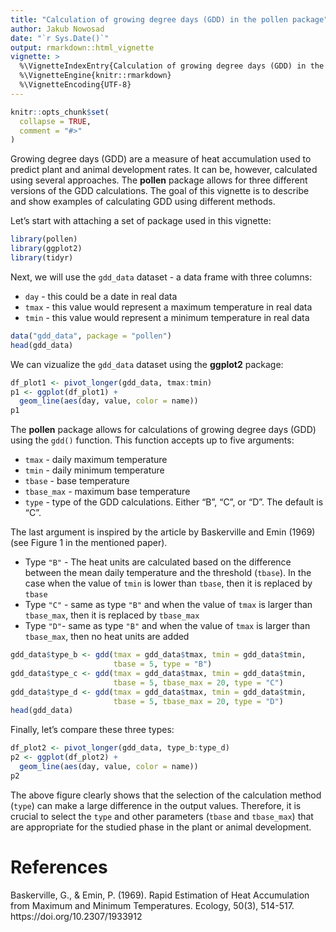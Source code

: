 ```yaml
---
title: "Calculation of growing degree days (GDD) in the pollen package"
author: Jakub Nowosad
date: "`r Sys.Date()`"
output: rmarkdown::html_vignette
vignette: >
  %\VignetteIndexEntry{Calculation of growing degree days (GDD) in the pollen package}
  %\VignetteEngine{knitr::rmarkdown}
  %\VignetteEncoding{UTF-8}
---
```


```r
knitr::opts_chunk$set(
  collapse = TRUE,
  comment = "#>"
)
```

Growing degree days (GDD) are a measure of heat accumulation used to predict plant and animal development rates.
It can be, however, calculated using several approaches.
The **pollen** package allows for three different versions of the GDD calculations.
The goal of this vignette is to describe and show examples of calculating GDD using different methods.

Let's start with attaching a set of package used in this vignette:

```r
library(pollen)
library(ggplot2)
library(tidyr)
```

Next, we will use the `gdd_data` dataset - a data frame with three columns:

- `day` - this could be a date in real data
- `tmax` - this value would represent a maximum temperature in real data
- `tmin` - this value would represent a minimum temperature in real data

```r
data("gdd_data", package = "pollen")
head(gdd_data)
```

We can vizualize the `gdd_data` dataset using the **ggplot2** package:

```r
df_plot1 <- pivot_longer(gdd_data, tmax:tmin)
p1 <- ggplot(df_plot1) +
  geom_line(aes(day, value, color = name))
p1
```

The **pollen** package allows for calculations of growing degree days (GDD) using the `gdd()` function. 
This function accepts up to five arguments:

- `tmax` - daily maximum temperature
- `tmin` - daily minimum temperature
- `tbase` - base temperature
- `tbase_max` - maximum base temperature
- `type` - type of the GDD calculations. 
Either "B", "C", or "D". 
The default is "C".

The last argument is inspired by the article by Baskerville and Emin (1969) (see Figure 1 in the mentioned paper).

- Type `"B"` - The heat units are calculated based on the difference between the mean daily temperature and the threshold (`tbase`). 
In the case when the value of `tmin` is lower than `tbase`, then it is replaced by `tbase`
- Type `"C"` - same as type `"B"` and when the value of `tmax` is larger than `tbase_max`, then it is replaced by `tbase_max`
- Type `"D"`- same as type `"B"` and when the value of `tmax` is larger than `tbase_max`, then no heat units are added

```r
gdd_data$type_b <- gdd(tmax = gdd_data$tmax, tmin = gdd_data$tmin, 
                       tbase = 5, type = "B")
gdd_data$type_c <- gdd(tmax = gdd_data$tmax, tmin = gdd_data$tmin, 
                       tbase = 5, tbase_max = 20, type = "C")
gdd_data$type_d <- gdd(tmax = gdd_data$tmax, tmin = gdd_data$tmin, 
                       tbase = 5, tbase_max = 20, type = "D")
head(gdd_data)
```

Finally, let's compare these three types:

```r
df_plot2 <- pivot_longer(gdd_data, type_b:type_d)
p2 <- ggplot(df_plot2) +
  geom_line(aes(day, value, color = name))
p2
```

The above figure clearly shows that the selection of the calculation method (`type`) can make a large difference in the output values.
Therefore, it is crucial to select the `type` and other parameters (`tbase` and `tbase_max`) that are appropriate for the studied phase in the plant or animal development. 

# References

Baskerville, G., & Emin, P. (1969). Rapid Estimation of Heat Accumulation from Maximum and Minimum Temperatures. Ecology, 50(3), 514-517.  https://doi.org/10.2307/1933912
